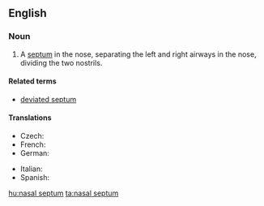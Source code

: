 ==English==
{{wikipedia}}
===Noun===
{{en-noun|sg=[[nasal]] [[septum]]|nasal septa|pl2=nasal septums}}

# {{anatomy}} A [[septum]] in the nose, separating the left and right airways in the nose, dividing the two nostrils.

====Related terms====
* [[deviated septum]]

====Translations====
{{trans-top|septum in the nose}}
* Czech: {{t-|cs|nosní přepážka|f}}
* French: {{t|fr|cloison|f}}
* German: {{t|de|Nasenscheidewand|f}}
{{trans-mid}}
* Italian: {{t|it|setto|m}}
* Spanish: {{t|es|tabique nasal|m}}
{{trans-bottom}}

[[hu:nasal septum]]
[[ta:nasal septum]]